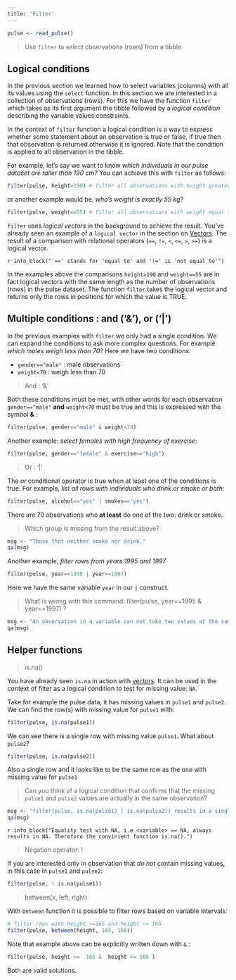 ```yaml
---
title: 'Filter'
---
```


```r
pulse <- read_pulse() 
```

> Use `filter` to select observations (rows) from a tibble. 

## Logical conditions 

In the previous section we learned  how to select variables (columns) with all its values using the `select` function. In this section we are interested in a collection of observations (rows). For this we have the function `filter` which takes as its first argument the tibble followed by a _logical condition_ describing the variable values constraints. 

In the context of `filter` function a logical condition is a way to express whether some statement about an observation is true or false, if true then that observation is returned otherwise it is ignored. Note that the condition is applied to all observation in the tibble. 

For example, let's say we want to know *which individuals in our pulse dataset are taller than 190 cm?* You can achieve this with `filter` as follows:

```r
filter(pulse, height>190) # filter all observations with height greater than 190 cm 
```

or another example would be, *who's weight is exactly 55 kg?*

```r
filter(pulse, weight==55) # filter all observations with weight equal to 55 kg 
```



`filter` uses _logical vectors_ in the background to achieve the result. You've already seen an example of a `logical vector` in the section on [Vectors](S02L01l_basic_vectors0.html). The result of a comparison with relational operators {`==`, `!=`, `<`, `<=`, `>`, `>=`} is a logical vector.

`r info_block("'==' stands for 'equal to' and '!=' is 'not equal to'")` 

In the examples above the comparisons `height>190` and `weight==55` are in fact logical vectors with the same length as the number of observations (rows) in the pulse dataset. The function `filter` takes the logical vector and returns only the rows in positions for which the value is TRUE.


## Multiple conditions : and ('&'), or ('|')

In the previous examples with `filter` we only had a single condition. We can expand the conditions to ask more complex questions. For example *which males weigh less than 70?*  Here we have two conditions: 

  - `gender=="male"` : male observations 
  - `weight<70`      : weigh less than 70  

> And : '&'

Both these conditions must be met, with other words for each observation `gender=="male"` **and**  `weight<70` must be true and this is expressed with the symbol **&** : 

```r
filter(pulse, gender=="male" & weight<70)
```


Another example: *select females with high frequency of exercise*:

```r
filter(pulse, gender=="female" & exercise=="high")
```


> Or : '|'

The *or* conditional operator is true when at least one of the conditions is true. For example, *list all rows with individuals who drink or smoke or both*: 

```r
filter(pulse, alcohol=="yes" | smokes=="yes")
```

There are 70 observations who **at least** do one of the two: drink or smoke.

> Which group is missing from the result above?

```r
msg <- "Those that neither smoke nor drink."
qa(msg)
``` 
 
Another example,  *filter rows from years 1995 and 1997*

```r
filter(pulse, year==1995 | year==1997)
```

Here we have the same variable `year` in our `|` construct.

> What is wrong with this command:  filter(pulse, year==1995 & year==1997) ?

```r
msg <- "An observation in a variable can not take two values at the same time."
qa(msg)
``` 


## Helper functions


> is.na()

You have already seen `is.na` in action with [vectors](S02L01l_basic_vectors0.html). It can be used in the context of filter as a logical condition to test for missing value: `NA`.

Take for example the pulse data, it has missing values in `pulse1` and `pulse2`. We can find the row(s) with missing value for `pulse1` with: 


```r
filter(pulse, is.na(pulse1))
```

We can see there is a single row with missing value `pulse1`. What about `pulse2`?

```r
filter(pulse, is.na(pulse2))
```

Also a single row and it looks like to be the same row as the one with missing value for `pulse1`


> Can you think of a logical condition that confirms that the missing `pulse1` and `pulse2` values are actually in the same observation?

```r
msg <- "filter(pulse, is.na(pulse1) | is.na(pulse2)) results in a single row."
qa(msg)
``` 


`r info_block("Equality test with NA, i.e <variable> == NA, always results in NA. Therefore the convinient function is.na().")` 

> Negation operator: ! 

If you are interested only in observation that _do not_ contain missing values, in this case in `pulse1` and `pulse2`: 

```r
filter(pulse, ! is.na(pulse1))
```


> between(x, left, right)

With `between` function it is possible to filter rows based on variable intervals: 

```r
# filter rows with height >=165 and height <= 166
filter(pulse, between(height, 165, 166))
```

Note that example above can be explicitly written down with `&` : 

```r
filter(pulse, height >=  165 &  height <= 166 )
```

Both are valid solutions.

